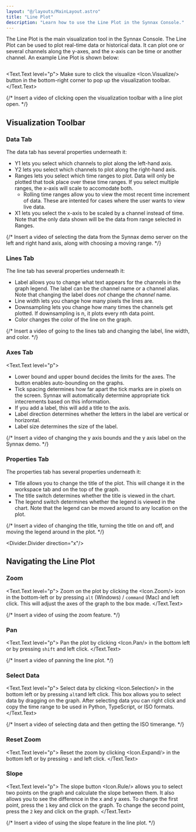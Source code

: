 ```yaml
---
layout: "@/layouts/MainLayout.astro"
title: "Line Plot"
description: "Learn how to use the Line Plot in the Synnax Console."
---
```


The Line Plot is the main visualization tool in the Synnax Console. The Line
Plot can be used to plot real-time data or historical data. It can plot one or
several channels along the y-axes, and the x-axis can be time or another
channel. An example Line Plot is shown below:

<Image client:only="react" id="console/line-plot"  />

<Text.Text level="p">
Make sure to click the visualize <Icon.Visualize/> button in the bottom-right
corner to pop up the visualization toolbar.
</Text.Text>

{/* Insert a video of clicking open the visualization toolbar with a line plot
open. */}

## Visualization Toolbar

### Data Tab
The data tab has several properties underneath it:
- Y1 lets you select which channels to plot along the left-hand axis.
- Y2 lets you select which channels to plot along the right-hand axis.
- Ranges lets you select which time ranges to plot. Data will only be plotted
  that took place over these time ranges. If you select multiple ranges, the
  x-axis will scale to accomodate both.
    - Rolling time ranges allow you to view the most recent time increment of
      data. These are intented for cases where the user wants to view live data.
- X1 lets you select the x-axis to be scaled by a channel instead of time. Note
  that the only data shown will be the data from range selected in Ranges.

{/* Insert a video of selecting the data from the Synnax demo server on the left
and right hand axis, along with choosing a moving range. */}

### Lines Tab
The line tab has several properties underneath it:
- Label allows you to change what text appears for the channels in the graph
  legend. The label can be the channel name or a channel alias. Note that
  changing the label does _not_ change the _channel_ name.
- Line width lets you change how many pixels the lines are.
- Downsampling lets you change how many times the channels get plotted. If
  downsampling is n, it plots every nth data point.
- Color changes the color of the line on the graph.

{/* Insert a video of going to the lines tab and changing the label, line width,
and color. */}

### Axes Tab
<Text.Text level="p">
<ul>
  <li>Lower bound and upper bound decides the limits for the axes.
      The <Icon.Auto/> button enables auto-bounding on the graphs.</li>
  <li>Tick spacing determines how far apart the tick marks are in pixels on the screen.
      Synnax will automatically determine appropriate tick intecrements based on this information.</li>
  <li>If you add a label, this will add a title to the axis.</li>
  <li>Label direction determines whether the letters in the label are vertical or horizontal.</li>
  <li>Label size determines the size of the label.</li>
</ul>
</Text.Text>

{/* Insert a video of changing the y axis bounds and the y axis label on the
Synnax demo. */}

### Properties Tab
The properties tab has several properties underneath it:
- Title allows you to change the title of the plot. This will change it in the
  workspace tab and on the top of the graph.
- The title switch determines whether the title is viewed in the chart.
- The legend switch determines whether the legend is viewed in the chart. Note
  that the legend can be moved around to any location on the plot.

{/* Insert a video of changing the title, turning the title on and off, and
moving the legend around in the plot. */}

<Divider.Divider direction="x"/>

## Navigating the Line Plot

### Zoom

<Text.Text level="p">
Zoom on the plot by clicking the <Icon.Zoom/> icon in the bottom-left or by
pressing `alt` (Windows) / `command` (Mac) and left click. This will adjust the
axes of the graph to the box made.
</Text.Text>

{/* Insert a video of using the zoom feature. */}

### Pan

<Text.Text level="p">
Pan the plot by clicking <Icon.Pan/> in the bottom left or by pressing `shift`
and left click.
</Text.Text>

{/* Insert a video of panning the line plot. */}

### Select Data
<Text.Text level="p">
Select data by clicking <Icon.Selection/> in the bottom left or by pressing
`alt`and left click. This box allows you to select data by dragging on the
graph. After selecting data you can right click and copy the time range to be
used in Python, TypeScript, or ISO formats.
</Text.Text>

{/* Insert a video of selecting data and then getting the ISO timerange. */}

### Reset Zoom
<Text.Text level="p">
Reset the zoom by clicking <Icon.Expand/> in the bottom left or by pressing `↑`
and left click.
</Text.Text>

### Slope

<Text.Text level="p">
The slope button <Icon.Rule/> allows you to select two points on the graph and
calculate the slope between them. It also allows you to see the difference in
the x and y axes. To change the first point, press the `1` key and click on the
graph. To change the second point, press the `2` key and click on the graph.
</Text.Text>

{/* Insert a video of using the slope feature in the line plot. */}
